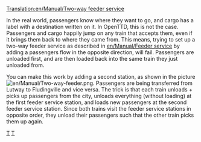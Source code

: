 [[Translation:en/Manual/Two-way feeder service]]
{{nl/Vertaling|en/Manual/Two-way feeder service|0}}

In the real world, passengers know where they want to go, and cargo has a label with a destination written on it.
In OpenTTD, this is not the case. Passengers and cargo happily jump on any train that accepts them, even if it brings them back to where they came from.
This means, trying to set up a two-way feeder service as described in [[en/Manual/Feeder service]] by adding a passengers flow in the opposite direction, will fail. Passengers are unloaded first, and are then loaded back into the same train they just unloaded from.

You can make this work by adding a second station, as shown in the picture [[File:en/Manual/Two-way-feeder.png|thumb]]. Passengers are being transferred from Lutway to Fludingville and vice versa.
The trick is that each train unloads + picks up passengers from the city, unloads everything (without loading) at the first feeder service station, and loads new passengers at the second feeder service station. Since both trains visit the feeder service stations in opposite order, they unload their passengers such that the other train picks them up again.

[[Category:nl/Manual/Spelen|T]]
[[Category:nl/Manual/Voertuigen|T]]